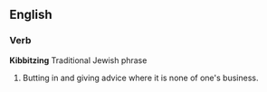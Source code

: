 ==English==
===Verb===
'''Kibbitzing'''
Traditional Jewish phrase
# Butting in and giving advice where it is none of one's business.